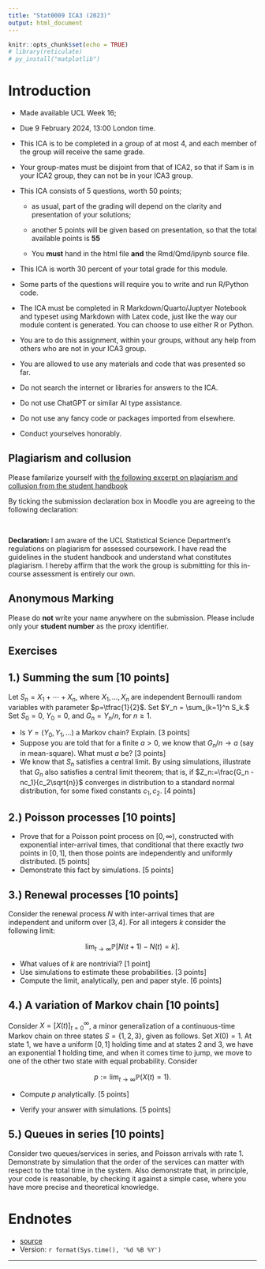 ```yaml
---
title: "Stat0009 ICA3 (2023)"
output: html_document
---
```


```r
knitr::opts_chunk$set(echo = TRUE)
# library(reticulate)
# py_install("matplotlib")
```



# Introduction

* Made available UCL Week 16; 
* Due 9 February 2024,  13:00 London time.
*  This ICA is to be completed in a group of at most $4$, and each member of the group will receive the same grade.
  *  Your group-mates must be disjoint from that of ICA2, so that if Sam is in your ICA2 group, they can not be in your ICA3 group. 
* This ICA consists of 5 questions, worth 50 points;
  * as usual, part of the grading will depend on the clarity and presentation of your solutions;
  * another 5 points will be given based on presentation, so that the total available points is **55** 
 
  * You **must**  hand in the html file **and**    the Rmd/Qmd/ipynb source file.
* This ICA is worth 30 percent of your total grade for this module.
* Some parts of the questions will require you to write and run R/Python code.
* The ICA must be completed in R Markdown/Quarto/Juptyer Notebook and typeset using  Markdown with Latex code, just like the way our module content is generated.  You can choose to use either R or Python.
*  You are to do this assignment, within your groups, without any help from others who are not in your ICA3 group.


*  You are allowed to use any materials and code that was presented so far.
*  Do not search the internet or  libraries for answers to the ICA.
*  Do not use ChatGPT or similar AI type assistance.
*  Do not use any fancy code or packages imported from elsewhere.
*  Conduct yourselves honorably.



##  Plagiarism and collusion

Please familarize yourself with [the following excerpt on plagiarism and collusion from the student handbook ](https://tsoo-math.github.io/ucl/Plagiarism-Collusion.pdf)


By ticking the submission declaration box in Moodle you are agreeing to the following declaration:

<br>

**Declaration:** I am aware of the UCL Statistical Science Department's regulations on plagiarism for assessed coursework. I have read the guidelines in the student handbook and understand what constitutes plagiarism. I hereby affirm that the work the group is submitting for this in-course assessment is entirely our own.



## Anonymous Marking 

Please do **not** write your name anywhere on the submission. Please include only your **student number** as the proxy identifier.

## Exercises





## 1.) Summing the sum [10 points]

Let   $S_n = X_1 + \cdots + X_n$, where  $X_1, \ldots, X_n$ are independent Bernoulli random variables with parameter $p=\tfrac{1}{2}$.   Set $Y_n = \sum_{k=1}^n  S_k.$  Set $S_0 =0$,  $Y_0  =0$, and $G_n = Y_n/n$, for $n \geq 1$.  

* Is $Y = (Y_0, Y_1, \ldots)$ a Markov chain? Explain. [3 points]
* Suppose you are told that for a finite $a >0$, we know that $G_n/n \to a$ (say in mean-square).  What must $a$ be? [3 points]
* We know that $S_n$ satisfies a central limit.  By using simulations, illustrate that $G_n$ also satisfies a  central limit theorem; that is, if $Z_n:=\frac{G_n - nc_1}{c_2\sqrt{n}}$ converges in distribution to a standard normal distribution, for some fixed constants $c_1, c_2$. [4 points]



## 2.) Poisson processes [10 points]

* Prove that for a Poisson point process on $[0, \infty)$,  constructed with exponential inter-arrival times, that  conditional that there exactly *two* points in $[0,1]$, then those points are independently and uniformly distributed. [5 points]
* Demonstrate this fact by simulations. [5 points]


## 3.) Renewal processes [10 points]

Consider the renewal process $N$ with inter-arrival times that are independent and uniform over $[3,4]$.   For all  integers $k$ consider the following limit:

$$\lim_{t \to \infty}\mathbb{P}[N(t+1) - N(t)=k].$$

* What values of $k$ are nontrivial? [1 point] 
* Use simulations to estimate these probabilities. [3 points]
* Compute the limit, analytically, pen and paper style. [6 points]

## 4.) A variation of  Markov chain [10 points]

Consider $X=[X(t)]_{t=0} ^{\infty}$, a  minor generalization of a continuous-time Markov chain on three states $S= \{1,2,3\}$, given as follows.  Set $X(0) =1$.  At state $1$, we have a uniform $[0,1]$ holding time and at states $2$ and $3$,  we have an exponential $1$ holding time,  and when it comes time to jump, we move to one of the other two state with equal probability.
Consider

$$p:=\lim_{t \to \infty}\mathbb{P}(X(t) =1).$$

* Compute $p$ analytically. [5 points]

* Verify your answer with simulations. [5 points]
    


## 5.)  Queues in series [10 points]

Consider two queues/services in series, and Poisson arrivals with rate $1$.  Demonstrate by simulation that the order of the services can matter with respect to the total time in the system.   Also demonstrate that, in principle, your code is reasonable, by checking it against a simple case, where you have more precise and theoretical  knowledge.  




# Endnotes

* [source](https://tsoo-math.github.io/ucl4/2023-ica3-stat9-release.Rmd)
* Version: `r format(Sys.time(), '%d %B %Y')`




<hr>
<br>
<br>
<br>